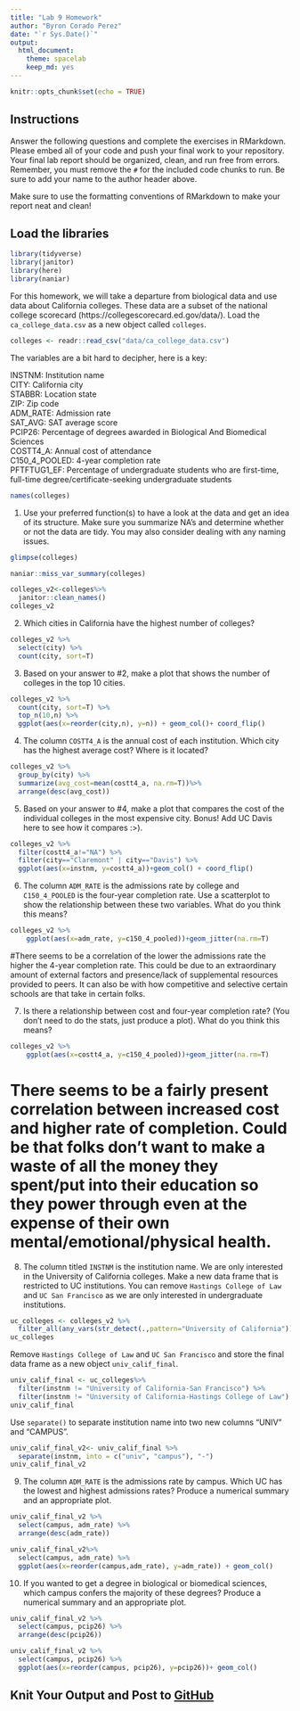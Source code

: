 ```yaml
---
title: "Lab 9 Homework"
author: "Byron Corado Perez"
date: "`r Sys.Date()`"
output:
  html_document: 
    theme: spacelab
    keep_md: yes
---
```


```r
knitr::opts_chunk$set(echo = TRUE)
```

## Instructions
Answer the following questions and complete the exercises in RMarkdown. Please embed all of your code and push your final work to your repository. Your final lab report should be organized, clean, and run free from errors. Remember, you must remove the `#` for the included code chunks to run. Be sure to add your name to the author header above.  

Make sure to use the formatting conventions of RMarkdown to make your report neat and clean!  

## Load the libraries
```r
library(tidyverse)
library(janitor)
library(here)
library(naniar)
``` 

For this homework, we will take a departure from biological data and use data about California colleges. These data are a subset of the national college scorecard (https://collegescorecard.ed.gov/data/). Load the `ca_college_data.csv` as a new object called `colleges`.
```r
colleges <- readr::read_csv("data/ca_college_data.csv")
```

The variables are a bit hard to decipher, here is a key:  

INSTNM: Institution name  
CITY: California city  
STABBR: Location state  
ZIP: Zip code  
ADM_RATE: Admission rate  
SAT_AVG: SAT average score  
PCIP26: Percentage of degrees awarded in Biological And Biomedical Sciences  
COSTT4_A: Annual cost of attendance  
C150_4_POOLED: 4-year completion rate  
PFTFTUG1_EF: Percentage of undergraduate students who are first-time, full-time degree/certificate-seeking undergraduate students  
```r
names(colleges)
```

1. Use your preferred function(s) to have a look at the data and get an idea of its structure. Make sure you summarize NA's and determine whether or not the data are tidy. You may also consider dealing with any naming issues.
```r
glimpse(colleges)
```

```r
naniar::miss_var_summary(colleges)
```

```r
colleges_v2<-colleges%>%
  janitor::clean_names()
colleges_v2
```

2. Which cities in California have the highest number of colleges?
```r
colleges_v2 %>% 
  select(city) %>% 
  count(city, sort=T)
```

3. Based on your answer to #2, make a plot that shows the number of colleges in the top 10 cities.
```r
colleges_v2 %>% 
  count(city, sort=T) %>%
  top_n(10,n) %>%
  ggplot(aes(x=reorder(city,n), y=n)) + geom_col()+ coord_flip()
```

4. The column `COSTT4_A` is the annual cost of each institution. Which city has the highest average cost? Where is it located?
```r
colleges_v2 %>% 
  group_by(city) %>% 
  summarize(avg_cost=mean(costt4_a, na.rm=T))%>% 
  arrange(desc(avg_cost))
```

5. Based on your answer to #4, make a plot that compares the cost of the individual colleges in the most expensive city. Bonus! Add UC Davis here to see how it compares :>).
```r
colleges_v2 %>% 
  filter(costt4_a!="NA") %>% 
  filter(city=="Claremont" | city=="Davis") %>% 
  ggplot(aes(x=instnm, y=costt4_a))+geom_col() + coord_flip()
```

6. The column `ADM_RATE` is the admissions rate by college and `C150_4_POOLED` is the four-year completion rate. Use a scatterplot to show the relationship between these two variables. What do you think this means?
```r
colleges_v2 %>% 
    ggplot(aes(x=adm_rate, y=c150_4_pooled))+geom_jitter(na.rm=T)
```
#There seems to be a correlation of the lower the admissions rate the higher the 4-year completion rate. This could be due to an extraordinary amount of external factors and presence/lack of supplemental resources provided to peers. It can also be with how competitive and selective certain schools are that take in certain folks.

7. Is there a relationship between cost and four-year completion rate? (You don't need to do the stats, just produce a plot). What do you think this means?
```r
colleges_v2 %>% 
    ggplot(aes(x=costt4_a, y=c150_4_pooled))+geom_jitter(na.rm=T)
```
# There seems to be a fairly present correlation between increased cost and higher rate of completion. Could be that folks don't want to make a waste of all the money they spent/put into their education so they power through even at the expense of their own mental/emotional/physical health.

8. The column titled `INSTNM` is the institution name. We are only interested in the University of California colleges. Make a new data frame that is restricted to UC institutions. You can remove `Hastings College of Law` and `UC San Francisco` as we are only interested in undergraduate institutions.
```r
uc_colleges <- colleges_v2 %>%
  filter_all(any_vars(str_detect(.,pattern="University of California")))
uc_colleges
```

Remove `Hastings College of Law` and `UC San Francisco` and store the final data frame as a new object `univ_calif_final`.
```r
univ_calif_final <- uc_colleges%>%
  filter(instnm != "University of California-San Francisco") %>%
  filter(instnm != "University of California-Hastings College of Law")
univ_calif_final
```

Use `separate()` to separate institution name into two new columns "UNIV" and "CAMPUS".
```r
univ_calif_final_v2<- univ_calif_final %>%
  separate(instnm, into = c("univ", "campus"), "-")
univ_calif_final_v2
```

9. The column `ADM_RATE` is the admissions rate by campus. Which UC has the lowest and highest admissions rates? Produce a numerical summary and an appropriate plot.
```r
univ_calif_final_v2 %>%
  select(campus, adm_rate) %>%
  arrange(desc(adm_rate))
```

```r
univ_calif_final_v2%>% 
  select(campus, adm_rate) %>% 
  ggplot(aes(x=reorder(campus,adm_rate), y=adm_rate)) + geom_col()
```

10. If you wanted to get a degree in biological or biomedical sciences, which campus confers the majority of these degrees? Produce a numerical summary and an appropriate plot.
```r
univ_calif_final_v2 %>% 
  select(campus, pcip26) %>% 
  arrange(desc(pcip26))
```

```r
univ_calif_final_v2 %>% 
  select(campus, pcip26) %>% 
  ggplot(aes(x=reorder(campus, pcip26), y=pcip26))+ geom_col()
```

## Knit Your Output and Post to [GitHub](https://github.com/FRS417-DataScienceBiologists)